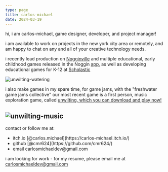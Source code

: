```yaml
---
type: page
title: carlos-michael
date: 2024-03-19
---
```

hi, i am carlos-michael, game designer, developer, and project manager!


i am available to work on projects in the new york city area or remotely, and am happy to chat on any and all of your creative technology needs.


i recently lead production on [Nogginville](https://www.noggin.com/nogginville/) and multiple educational, early childhood games released in the Noggin [app](https://www.noggin.com/), as well as developing educational games for K-12 at [Scholastic](https://classroommagazines.scholastic.com/)

![unwilting-watering](/images/map.jpeg)

i also make games in my spare time, for game jams, with the "freshwater game jams collective" 
our most recent game is a first person, music exploration game, called [unwilting, which you can download and play now!](https://carlos-michael.itch.io/unwilting)

![unwilting-music](/images/gif1.gif)
---
<div>
contact or follow me at:
  <ul>
    <li>itch.io [@carlos.michael](https://carlos-michael.itch.io/)</li>
    <li>github [@cmr624](https://github.com/cmr624/)</li>
    <li>email carlosmichaeldev@gmail.com</li>
  </ul>
</div>

i am looking for work - for my resume, please email me at [carlosmichaeldev@gmail.com]("mailto:carlosmichaeldev@gmail.com")